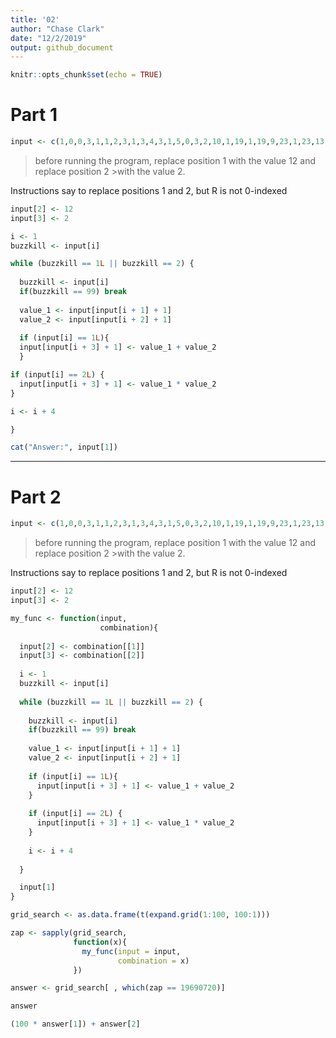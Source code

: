 ```yaml
---
title: '02'
author: "Chase Clark"
date: "12/2/2019"
output: github_document
---
```


```r
knitr::opts_chunk$set(echo = TRUE)
```

# Part 1

```r
input <- c(1,0,0,3,1,1,2,3,1,3,4,3,1,5,0,3,2,10,1,19,1,19,9,23,1,23,13,27,1,10,27,31,2,31,13,35,1,10,35,39,2,9,39,43,2,43,9,47,1,6,47,51,1,10,51,55,2,55,13,59,1,59,10,63,2,63,13,67,2,67,9,71,1,6,71,75,2,75,9,79,1,79,5,83,2,83,13,87,1,9,87,91,1,13,91,95,1,2,95,99,1,99,6,0,99,2,14,0,0)
```


>before running the program, replace position 1 with the value 12 and replace position 2 >with the value 2.


Instructions say to replace positions 1 and 2, but R is not 0-indexed
```r
input[2] <- 12
input[3] <- 2
```



```r
i <- 1
buzzkill <- input[i]

while (buzzkill == 1L || buzzkill == 2) {
  
  buzzkill <- input[i]
  if(buzzkill == 99) break
  
  value_1 <- input[input[i + 1] + 1]
  value_2 <- input[input[i + 2] + 1]
  
  if (input[i] == 1L){
  input[input[i + 3] + 1] <- value_1 + value_2
  }

if (input[i] == 2L) {
  input[input[i + 3] + 1] <- value_1 * value_2
}

i <- i + 4

}

cat("Answer:", input[1])

```

---


# Part 2


```r
input <- c(1,0,0,3,1,1,2,3,1,3,4,3,1,5,0,3,2,10,1,19,1,19,9,23,1,23,13,27,1,10,27,31,2,31,13,35,1,10,35,39,2,9,39,43,2,43,9,47,1,6,47,51,1,10,51,55,2,55,13,59,1,59,10,63,2,63,13,67,2,67,9,71,1,6,71,75,2,75,9,79,1,79,5,83,2,83,13,87,1,9,87,91,1,13,91,95,1,2,95,99,1,99,6,0,99,2,14,0,0)
```


>before running the program, replace position 1 with the value 12 and replace position 2 >with the value 2.


Instructions say to replace positions 1 and 2, but R is not 0-indexed
```r
input[2] <- 12
input[3] <- 2
```

```r

my_func <- function(input,
                    combination){
  
  input[2] <- combination[[1]]
  input[3] <- combination[[2]]
  
  i <- 1
  buzzkill <- input[i]
  
  while (buzzkill == 1L || buzzkill == 2) {
    
    buzzkill <- input[i]
    if(buzzkill == 99) break
    
    value_1 <- input[input[i + 1] + 1]
    value_2 <- input[input[i + 2] + 1]
    
    if (input[i] == 1L){
      input[input[i + 3] + 1] <- value_1 + value_2
    }
    
    if (input[i] == 2L) {
      input[input[i + 3] + 1] <- value_1 * value_2
    }
    
    i <- i + 4
    
  }

  input[1] 
}

```


```r

grid_search <- as.data.frame(t(expand.grid(1:100, 100:1)))

zap <- sapply(grid_search,
              function(x){
                my_func(input = input,
                        combination = x)
              })

```

```r
answer <- grid_search[ , which(zap == 19690720)]

answer
```

```r
(100 * answer[1]) + answer[2] 
```




